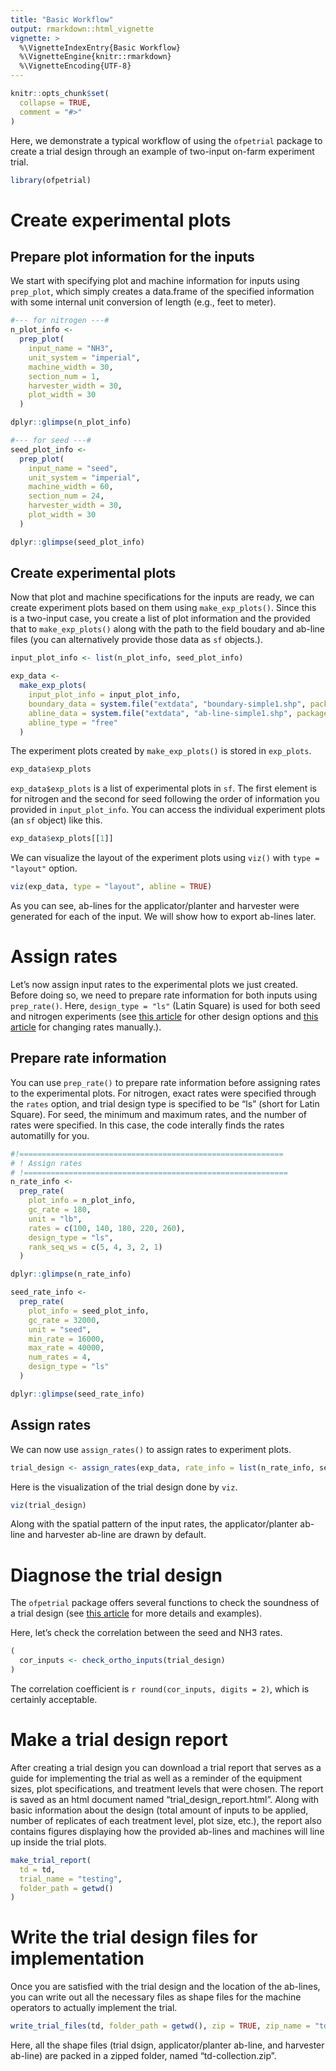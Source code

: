 ```yaml
---
title: "Basic Workflow"
output: rmarkdown::html_vignette
vignette: >
  %\VignetteIndexEntry{Basic Workflow}
  %\VignetteEngine{knitr::rmarkdown}
  %\VignetteEncoding{UTF-8}
---
```


```r
knitr::opts_chunk$set(
  collapse = TRUE,
  comment = "#>"
)
```

Here, we demonstrate a typical workflow of using the `ofpetrial` package to create a trial design through an example of two-input on-farm experiment trial.

```r
library(ofpetrial)
```

# Create experimental plots

## Prepare plot information for the inputs

We start with specifying plot and machine information for inputs using `prep_plot`, which simply creates a data.frame of the specified information with some internal unit conversion of length (e.g., feet to meter).

```r
#--- for nitrogen ---#
n_plot_info <-
  prep_plot(
    input_name = "NH3",
    unit_system = "imperial",
    machine_width = 30,
    section_num = 1,
    harvester_width = 30,
    plot_width = 30
  )

dplyr::glimpse(n_plot_info)

#--- for seed ---#
seed_plot_info <-
  prep_plot(
    input_name = "seed",
    unit_system = "imperial",
    machine_width = 60,
    section_num = 24,
    harvester_width = 30,
    plot_width = 30
  )

dplyr::glimpse(seed_plot_info)
```

## Create experimental plots

Now that plot and machine specifications for the inputs are ready, we can create experiment plots based on them using `make_exp_plots()`. Since this is a two-input case, you create a list of plot information and the provided that to `make_exp_plots()` along with the path to the field boudary and ab-line files (you can alternatively provide those data as `sf` objects.).

```r
input_plot_info <- list(n_plot_info, seed_plot_info)

exp_data <-
  make_exp_plots(
    input_plot_info = input_plot_info,
    boundary_data = system.file("extdata", "boundary-simple1.shp", package = "ofpetrial"),
    abline_data = system.file("extdata", "ab-line-simple1.shp", package = "ofpetrial"),
    abline_type = "free"
  )
```

The experiment plots created by `make_exp_plots()` is stored in `exp_plots`.

```r
exp_data$exp_plots
```

`exp_data$exp_plots` is a list of experimental plots in `sf`. The first element is for nitrogen and the second for seed following the order of information you provided in `input_plot_info`. You can access the individual experiment plots (an `sf` object) like this.

```r
exp_data$exp_plots[[1]]
```

We can visualize the layout of the experiment plots using `viz()` with `type = "layout"` option.

```r
viz(exp_data, type = "layout", abline = TRUE)
```

As you can see, ab-lines for the applicator/planter and harvester were generated for each of the input. We will show how to export ab-lines later.

# Assign rates

Let's now assign input rates to the experimental plots we just created. Before doing so, we need to prepare rate information for both inputs using `prep_rate()`. Here, `design_type = "ls"` (Latin Square) is used for both seed and nitrogen experiments (see [this article](https://difm-brain.github.io/ofpetrial/articles/V1-trial-design-options.html) for other design options and [this article](https://difm-brain.github.io/ofpetrial/articles/V3-change-rates-manually.html) for changing rates manually.).

## Prepare rate information

You can use `prep_rate()` to prepare rate information before assigning rates to the experimental plots. For nitrogen, exact rates were specified through the `rates` option, and trial design type is specified to be "ls" (short for Latin Square). For seed, the minimum and maximum rates, and the number of rates were specified. In this case, the code interally finds the rates automatilly for you.  

```r
#!===========================================================
# ! Assign rates
# !===========================================================
n_rate_info <-
  prep_rate(
    plot_info = n_plot_info,
    gc_rate = 180,
    unit = "lb",
    rates = c(100, 140, 180, 220, 260),
    design_type = "ls",
    rank_seq_ws = c(5, 4, 3, 2, 1)
  )

dplyr::glimpse(n_rate_info)

seed_rate_info <-
  prep_rate(
    plot_info = seed_plot_info,
    gc_rate = 32000,
    unit = "seed",
    min_rate = 16000,
    max_rate = 40000,
    num_rates = 4,
    design_type = "ls"
  )

dplyr::glimpse(seed_rate_info)
```

## Assign rates

We can now use `assign_rates()` to assign rates to experiment plots.

```r
trial_design <- assign_rates(exp_data, rate_info = list(n_rate_info, seed_rate_info))
```

Here is the visualization of the trial design done by `viz`.

```r
viz(trial_design)
```

Along with the spatial pattern of the input rates, the applicator/planter ab-line and harvester ab-line are drawn by default.

# Diagnose the trial design

The `ofpetrial` package offers several functions to check the soundness of a trial design (see [this article](https://difm-brain.github.io/ofpetrial/articles/V4-diagnose-td.html) for more details and examples). 

Here, let's check the correlation between the seed and NH3 rates. 

```r
(
  cor_inputs <- check_ortho_inputs(trial_design)
)
```

The correlation coefficient is `r round(cor_inputs, digits = 2)`, which is certainly acceptable.

# Make a trial design report

After creating a trial design you can download a trial report that serves as a guide for implementing the trial as well as a reminder of the equipment sizes, plot specifications, and treatment levels that were chosen. The report is saved as an html document named "trial_design_report.html". Along with basic information about the design (total amount of inputs to be applied, number of replicates of each treatment level, plot size, etc.), the report also contains figures displaying how the provided ab-lines and machines will line up inside the trial plots. 

```r
make_trial_report(
  td = td,
  trial_name = "testing",
  folder_path = getwd()
)
```

# Write the trial design files for implementation

Once you are satisfied with the trial design and the location of the ab-lines, you can write out all the necessary files as shape files for the machine operators to actually implement the trial.

```r
write_trial_files(td, folder_path = getwd(), zip = TRUE, zip_name = "td-collection")
```

Here, all the shape files (trial dsign, applicator/planter ab-line, and harvester ab-line) are packed in a zipped folder, named "td-collection.zip".
